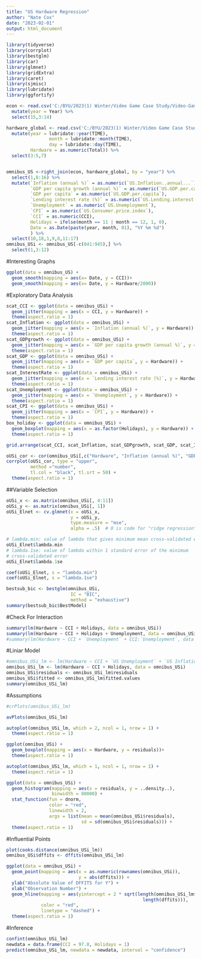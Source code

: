 ```yaml
---
title: "US Hardware Regression"
author: "Nate Cox"
date: "2023-02-01"
output: html_document
---
```


```r
library(tidyverse)
library(corrplot)  
library(bestglm)  
library(car) 
library(glmnet)
library(gridExtra)
library(caret)
library(sjmisc)
library(lubridate)
library(ggfortify)
```


```r
econ <- read.csv('C:/BYU/2023(1) Winter/Video Game Case Study/Video-Game-Sales-Project/Indicators_edit.csv') %>%
  mutate(year = Year) %>%
  select(15,3:14)

hardware_global <- read.csv('C:/BYU/2023(1) Winter/Video Game Case Study/Video-Game-Sales-Project/USA_Sales_vs_CCI.csv') %>%
  mutate(year = lubridate::year(TIME), 
                month = lubridate::month(TIME), 
                day = lubridate::day(TIME),
         Hardware = as.numeric(Total)) %>%
  select(3:5,7)


omnibus_US <-right_join(econ, hardware_global, by = "year") %>%
  select(1,8:16) %>%
  mutate(`Inflation (annual %)` = as.numeric(`US.Inflation..annual...`),
         `GDP per capita growth (annual %)` = as.numeric(`US.GDP.per.capita.growth..annual...`),
         `GDP per capita` = as.numeric(`US.GDP.per.capita`),
         `Lending interest rate (%)` = as.numeric(`US.Lending.interest.rate....`),
         `Unemployment` = as.numeric(`US.Unemployment`),
         `CPI` = as.numeric(`US.Consumer.price.index`),
         `CCI` = as.numeric(CCI),
         Holidays = ifelse(month == 11 | month == 12, 1, 0), 
         Date = as.Date(paste(year, month, 01), "%Y %m %d")
         ) %>%
  select(10,18,1,9,8,11:17)
omnibus_USi <- omnibus_US[-c(841:945),] %>%
  select(1,3:12)
```
#Interesting Graphs
```r
ggplot(data = omnibus_US) +
  geom_smooth(mapping = aes(x= Date, y = CCI))+
  geom_smooth(mapping = aes(x= Date, y = Hardware/2000))
```

#Exploratory Data Analysis 
```r
scat_CCI <- ggplot(data = omnibus_USi) +
  geom_jitter(mapping = aes(x = CCI, y = Hardware)) +
  theme(aspect.ratio = 1)
scat_Inflation <- ggplot(data = omnibus_USi) +
  geom_jitter(mapping = aes(x = `Inflation (annual %)`, y = Hardware)) +
  theme(aspect.ratio = 1)
scat_GDPgrowth <- ggplot(data = omnibus_USi) +
  geom_jitter(mapping = aes(x = `GDP per capita growth (annual %)`, y = Hardware)) +
  theme(aspect.ratio = 1)
scat_GDP <- ggplot(data = omnibus_USi) +
  geom_jitter(mapping = aes(x = `GDP per capita`, y = Hardware)) +
  theme(aspect.ratio = 1)
scat_InterestRate <- ggplot(data = omnibus_USi) +
  geom_jitter(mapping = aes(x = `Lending interest rate (%)`, y = Hardware)) +
  theme(aspect.ratio = 1)
scat_Unemployment <- ggplot(data = omnibus_USi) +
  geom_jitter(mapping = aes(x = `Unemployment`, y = Hardware)) +
  theme(aspect.ratio = 1)
scat_CPI <- ggplot(data = omnibus_USi) +
  geom_jitter(mapping = aes(x = `CPI`, y = Hardware)) +
  theme(aspect.ratio = 1)
box_holiday <- ggplot(data = omnibus_USi) +
  geom_boxplot(mapping = aes(x = as.factor(Holidays), y = Hardware)) +
  theme(aspect.ratio = 1)

grid.arrange(scat_CCI, scat_Inflation, scat_GDPgrowth, scat_GDP, scat_InterestRate, scat_Unemployment, scat_CPI, box_holiday, ncol =4)
```
```r
oUSi_cor <- cor(omnibus_USi[,c("Hardware", "Inflation (annual %)", "GDP per capita growth (annual %)", "GDP per capita", "Lending interest rate (%)", "Unemployment", "CPI", "CCI")])
corrplot(oUSi_cor, type = "upper",
         method ="number",
         tl.col = "black", tl.srt = 50) +
  theme(aspect.ratio = 1)
```
##Variable Selection
```r
oUSi_x <- as.matrix(omnibus_USi[, 4:11])
oUSi_y <- as.matrix(omnibus_USi[, 1])
oUSi_Elnet <- cv.glmnet(x = oUSi_x,
                        y = oUSi_y, 
                        type.measure = "mse", 
                        alpha = .5)  # 0 is code for "ridge regression"

# lambda.min: value of lambda that gives minimum mean cross-validated error
oUSi_Elnet$lambda.min
# lambda.1se: value of lambda within 1 standard error of the minimum 
# cross-validated error
oUSi_Elnet$lambda.1se

coef(oUSi_Elnet, s = "lambda.min")
coef(oUSi_Elnet, s = "lambda.1se")

bestsub_bic <- bestglm(omnibus_USi,
                        IC = "BIC",
                        method = "exhaustive")
summary(bestsub_bic$BestModel)
```
#Check For Interaction
```r
summary(lm(Hardware ~ CCI + Holidays, data = omnibus_USi))
summary(lm(Hardware ~ CCI + Holidays + Unemployment, data = omnibus_USi))
#summary(lm(Hardware ~ CCI + `Unemployment` + CCI:`Unemployment`, data = omnibus_USi))
```
#Liniar Model
```r
#omnibus_USi_lm <- lm(Hardware ~ CCI + `US Unemployment` + `US Inflation (annual %)` + `US GDP per capita` +`US Lending interest rate (%)`, data = omnibus_USi)
omnibus_USi_lm <- lm(Hardware ~ CCI + Holidays, data = omnibus_USi)
omnibus_USi$residuals <- omnibus_USi_lm$residuals
omnibus_USi$fitted <- omnibus_USi_lm$fitted.values
summary(omnibus_USi_lm)
```

#Assumptions
```r
#crPlots(omnibus_USi_lm)

avPlots(omnibus_USi_lm)

autoplot(omnibus_USi_lm, which = 2, ncol = 1, nrow = 1) + 
  theme(aspect.ratio = 1)

ggplot(omnibus_USi) + 
  geom_boxplot(mapping = aes(x = Hardware, y = residuals))+ 
  theme(aspect.ratio = 1)

autoplot(omnibus_USi_lm, which = 1, ncol = 1, nrow = 1) +
  theme(aspect.ratio = 1)

ggplot(data = omnibus_USi) + 
  geom_histogram(mapping = aes(x = residuals, y = ..density..), 
                 binwidth = 80000) +
  stat_function(fun = dnorm, 
                color = "red", 
                linewidth = 2,
                args = list(mean = mean(omnibus_USi$residuals), 
                            sd = sd(omnibus_USi$residuals))) +
  theme(aspect.ratio = 1)
```

#Influential Points
```r
plot(cooks.distance(omnibus_USi_lm))
omnibus_USi$dffits <- dffits(omnibus_USi_lm)

ggplot(data = omnibus_USi) + 
  geom_point(mapping = aes(x = as.numeric(rownames(omnibus_USi)), 
                           y = abs(dffits))) +
  ylab("Absolute Value of DFFITS for Y") +
  xlab("Observation Number") +
  geom_hline(mapping = aes(yintercept = 2 * sqrt(length(omnibus_USi_lm$coefficients) /
                                                   length(dffits))),
             color = "red", 
             linetype = "dashed") +
  theme(aspect.ratio = 1)
```
#Inference
```r
confint(omnibus_USi_lm)
newdata = data.frame(CCI = 97.8, Holidays = 1) 
predict(omnibus_USi_lm, newdata = newdata, interval = "confidence")
```

